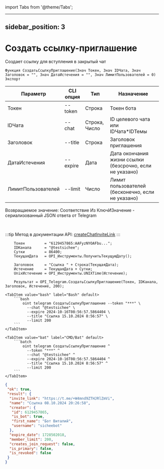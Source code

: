 ﻿import Tabs from '@theme/Tabs';

---
sidebar_position: 3
---

# Создать ссылку-приглашение
 Создает ссылку для вступления в закрытый чат



`Функция СоздатьСсылкуПриглашение(Знач Токен, Знач IDЧата, Знач Заголовок = "", Знач ДатаИстечения = "", Знач ЛимитПользователей = 0) Экспорт`

  | Параметр | CLI опция | Тип | Назначение |
  |-|-|-|-|
  | Токен | --token | Строка | Токен бота |
  | IDЧата | --chat | Строка, Число | ID целевого чата или IDЧата*IDТемы |
  | Заголовок | --title | Строка | Заголовок приглашения |
  | ДатаИстечения | --expire | Дата | Дата окончания жизни ссылки (безсрочно, если не указано) |
  | ЛимитПользователей | --limit | Число | Лимит пользователей (бесконечно, если не указано) |

  
  Возвращаемое значение:   Соответствие Из КлючИЗначение - сериализованный JSON ответа от Telegram

<br/>

:::tip
Метод в документации API: [createChatInviteLink](https://core.telegram.org/bots/api#createchatinvitelink)
:::
<br/>


```bsl title="Пример кода"
    Токен         = "6129457865:AAFyzNYOAFbu...";
    IDКанала      = "@testsichee";
    Сутки         = 86400;
    ТекущаяДата   = OPI_Инструменты.ПолучитьТекущуюДату();

    Заголовок     = "Ссылка " + Строка(ТекущаяДата);
    Истечение     = ТекущаяДата + Сутки;
    UnixИстечение = OPI_Инструменты.UNIXTime(Истечение);

    Результат = OPI_Telegram.СоздатьСсылкуПриглашение(Токен, IDКанала, Заголовок, Истечение, 200);
```
    

 <Tabs>
  
    <TabItem value="bash" label="Bash" default>
        ```bash
            oint telegram СоздатьСсылкуПриглашение --token "***" \
              --chat "@testsichee" \
              --expire 2024-10-16T08:56:57.5864404 \
              --title "Ссылка 15.10.2024 8:56:57" \
              --limit 200
        ```
    </TabItem>
  
    <TabItem value="bat" label="CMD/Bat" default>
        ```batch
            oint telegram СоздатьСсылкуПриглашение ^
              --token "***" ^
              --chat "@testsichee" ^
              --expire 2024-10-16T08:56:57.5864404 ^
              --title "Ссылка 15.10.2024 8:56:57" ^
              --limit 200
        ```
    </TabItem>
</Tabs>


```json title="Результат"
{
 "ok": true,
 "result": {
  "invite_link": "https://t.me/+W4mnd9ZTHJRlZmVi",
  "name": "Ссылка 08.10.2024 20:26:58",
  "creator": {
   "id": 6129457865,
   "is_bot": true,
   "first_name": "Бот Виталий",
   "username": "sicheebot"
  },
  "expire_date": 1728502018,
  "member_limit": 200,
  "creates_join_request": false,
  "is_primary": false,
  "is_revoked": false
 }
}
```
